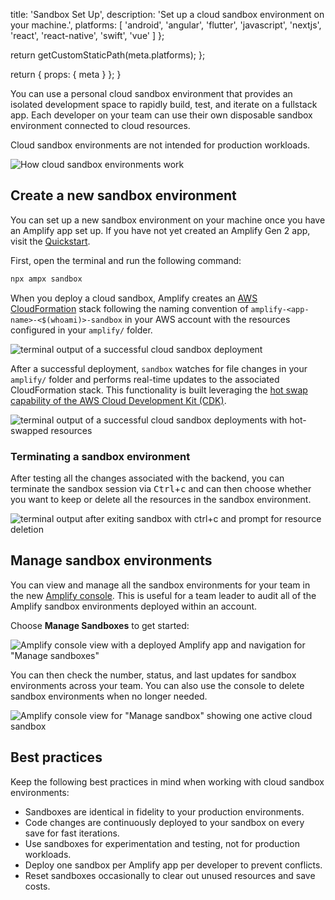
  title: 'Sandbox Set Up',
  description: 'Set up a cloud sandbox environment on your machine.',
  platforms: [
    'android',
    'angular',
    'flutter',
    'javascript',
    'nextjs',
    'react',
    'react-native',
    'swift',
    'vue'
  ]
};

  return getCustomStaticPath(meta.platforms);
};

  return {
    props: {
      meta
    }
  };
}

You can use a personal cloud sandbox environment that provides an isolated development space to rapidly build, test, and iterate on a fullstack app. Each developer on your team can use their own disposable sandbox environment connected to cloud resources.

<Callout>

Cloud sandbox environments are not intended for production workloads.

</Callout>

![How cloud sandbox environments work](/images/gen2/how-amplify-works/sandbox.png)

## Create a new sandbox environment

You can set up a new sandbox environment on your machine once you have an Amplify app set up. If you have not yet created an Amplify Gen 2 app, visit the [Quickstart](/[platform]/start/quickstart).

First, open the terminal and run the following command:

```bash title="Terminal" showLineNumbers={false}
npx ampx sandbox
```

When you deploy a cloud sandbox, Amplify creates an [AWS CloudFormation](https://aws.amazon.com/cloudformation/) stack following the naming convention of `amplify-<app-name>-<$(whoami)>-sandbox` in your AWS account with the resources configured in your `amplify/` folder.

![terminal output of a successful cloud sandbox deployment](/images/gen2/sandbox/sandbox1.png)

After a successful deployment, `sandbox` watches for file changes in your `amplify/` folder and performs real-time updates to the associated CloudFormation stack. This functionality is built leveraging the [hot swap capability of the AWS Cloud Development Kit (CDK)](https://docs.aws.amazon.com/cdk/v2/guide/cli.html#cli-deploy-hotswap).

![terminal output of a successful cloud sandbox deployments with hot-swapped resources](/images/gen2/sandbox/sandbox2.png)

### Terminating a sandbox environment

After testing all the changes associated with the backend, you can terminate the sandbox session via <kbd>Ctrl</kbd>+<kbd>c</kbd> and can then choose whether you want to keep or delete all the resources in the sandbox environment.

![terminal output after exiting sandbox with ctrl+c and prompt for resource deletion](/images/gen2/sandbox/sandbox3.png)

## Manage sandbox environments

You can view and manage all the sandbox environments for your team in the new [Amplify console](https://us-east-1.console.aws.amazon.com/amplify/apps/sandboxes). This is useful for a team leader to audit all of the Amplify sandbox environments deployed within an account.

Choose **Manage Sandboxes** to get started:

![Amplify console view with a deployed Amplify app and navigation for "Manage sandboxes"](/images/gen2/sandbox/sandbox4.png)

You can then check the number, status, and last updates for sandbox environments across your team. You can also use the console to delete sandbox environments when no longer needed.

![Amplify console view for "Manage sandbox" showing one active cloud sandbox](/images/gen2/sandbox/sandbox5.png)

## Best practices

Keep the following best practices in mind when working with cloud sandbox environments:

- Sandboxes are identical in fidelity to your production environments.
- Code changes are continuously deployed to your sandbox on every save for fast iterations.
- Use sandboxes for experimentation and testing, not for production workloads.
- Deploy one sandbox per Amplify app per developer to prevent conflicts.
- Reset sandboxes occasionally to clear out unused resources and save costs.
